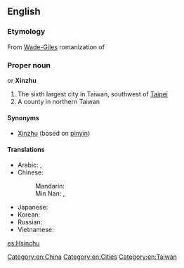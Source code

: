 ==English==
{{wikipedia}}

===Etymology===
From [[Wade-Giles]] romanization of {{etyl|cmn|en}} {{m|cmn|新竹|tr=Xīnzhú}}

===Proper noun===
{{en-proper noun}} or '''Xinzhu'''

# The sixth largest city in Taiwan, southwest of [[Taipei]]
# A county in northern Taiwan

====Synonyms====
* [[Xinzhu]] (based on [[pinyin]])

====Translations====
{{trans-top|a city in Taiwan}}
* Arabic: {{t|ar|شِينْجُو|m|tr=šinjū}}, {{t|ar|شِينْتْشُو|m|tr=šintšū}}
* Chinese:
*: Mandarin: {{t+|cmn|新竹|tr=Xīnzhú|sc=Hani}}
*: Min Nan: {{t|nan|竹塹|tr=Tek-chhàm|sc=Hans}}, {{t|nan|新竹|tr=Sin-tek|sc=Hans}}
{{trans-mid}}
* Japanese: {{t|ja|新竹|tr=しんちく, Shinchiku}}
* Korean: {{t+|ko|신주|tr=Sinju|sc=Hang}}
* Russian: {{t|ru|Синьчжу́|m}}
* Vietnamese: {{t|vi|Tân Trúc}}
{{trans-bottom}}

[[Category:en:China]]
[[Category:en:Cities]]
[[Category:en:Taiwan]]

[[es:Hsinchu]]